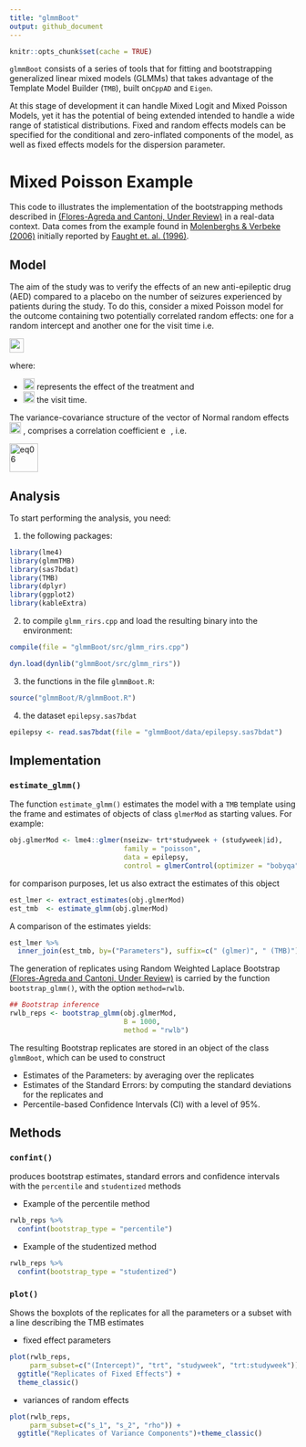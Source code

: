 ```yaml
---
title: "glmmBoot"
output: github_document
---
```


```r
knitr::opts_chunk$set(cache = TRUE)
```

`glmmBoot` consists of a series of tools that for fitting and bootstrapping generalized linear mixed models (GLMMs) that takes advantage of the Template Model Builder (`TMB`), built on` CppAD` and `Eigen`. 

At this stage of development it can handle Mixed Logit and Mixed Poisson Models, yet it has the potential of being extended intended to handle a wide range of statistical distributions. Fixed and random effects models can be specified for the conditional and zero-inflated components of the model, as well as fixed effects models for the dispersion parameter. 

# Mixed Poisson Example

This code to illustrates the implementation of the bootstrapping methods described in [(Flores-Agreda and Cantoni, Under Review)](https://www.researchgate.net/publication/315768128_Bootstrapping_Generalized_Linear_Mixed_Models_via_a_Weighted_Laplace_Approximation) in a real-data context. Data comes from the \emph{Epilepsy} example found in [Molenberghs & Verbeke (2006)](https://www.springer.com/gp/book/9780387251448) initially reported by [Faught et. al. (1996)](https://www.ncbi.nlm.nih.gov/pubmed/8649570). 

## Model

The aim of the study was to verify the effects of an new anti-epileptic drug (AED) compared to a placebo on the number of seizures experienced by patients during the study. To do this, consider a mixed Poisson model for the outcome containing two potentially correlated random effects: one for a random intercept and another one for the visit time i.e. 

<img src="img/eq01.png" alt="eq01" height="25">

where:

- <img src="img/eq02.png" alt="eq02" height="20"> represents the effect of the treatment and 
- <img src="img/eq03.png" alt="eq03" height="20"> the visit time. 

The variance-covariance structure of the vector of Normal random effects <img src="img/eq04.png" alt="eq04" height="20"> , comprises a  correlation coefficient <img src="img/eq05.png" alt="eq05" height="14"> , i.e. 

<img src="img/eq06.png" alt="eq06" height="50"> 

## Analysis

To start performing the analysis, you need:

1. the following packages:
```r
library(lme4)
library(glmmTMB)
library(sas7bdat)
library(TMB)
library(dplyr)
library(ggplot2)
library(kableExtra)
```

2. to compile `glmm_rirs.cpp` and load the resulting binary into the environment:
```r
compile(file = "glmmBoot/src/glmm_rirs.cpp")
```

```r
dyn.load(dynlib("glmmBoot/src/glmm_rirs"))
```

3. the functions in the file `glmmBoot.R`:
```r
source("glmmBoot/R/glmmBoot.R")
```

4. the dataset `epilepsy.sas7bdat`
```r
epilepsy <- read.sas7bdat(file = "glmmBoot/data/epilepsy.sas7bdat")
```

## Implementation

### `estimate_glmm()`

The function `estimate_glmm()` estimates the model with a `TMB` template using the frame and estimates of objects of class `glmerMod` as starting values. For example: 
```r
obj.glmerMod <- lme4::glmer(nseizw~ trt*studyweek + (studyweek|id), 
                            family = "poisson",
                            data = epilepsy, 
                            control = glmerControl(optimizer = "bobyqa"))
```
for comparison purposes, let us also extract the estimates of this object
```r
est_lmer <- extract_estimates(obj.glmerMod)
est_tmb  <- estimate_glmm(obj.glmerMod)
```
A comparison of the estimates yields:
```r
est_lmer %>% 
  inner_join(est_tmb, by=("Parameters"), suffix=c(" (glmer)", " (TMB)")) 
```

The generation of replicates using Random Weighted Laplace Bootstrap [(Flores-Agreda and Cantoni, Under Review)](https://www.researchgate.net/publication/315768128_Bootstrapping_Generalized_Linear_Mixed_Models_via_a_Weighted_Laplace_Approximation) is carried by the function `bootstrap_glmm()`, with the option `method=rwlb`. 
```r
## Bootstrap inference 
rwlb_reps <- bootstrap_glmm(obj.glmerMod,
                            B = 1000,
                            method = "rwlb")
```

The resulting Bootstrap replicates are stored in an object of the class `glmmBoot`, which can be used to construct 

- Estimates of the Parameters: by averaging over the replicates
- Estimates of the Standard Errors: by computing the standard deviations for the replicates and 
- Percentile-based Confidence Intervals (CI) with a level of 95%.

## Methods


### `confint()` 

produces bootstrap estimates, standard errors and confidence intervals with the `percentile` and `studentized` methods

- Example of the percentile method

```r
rwlb_reps %>% 
  confint(bootstrap_type = "percentile")
```

- Example of the studentized method
```r
rwlb_reps %>% 
  confint(bootstrap_type = "studentized")
```

### `plot()` 

Shows the boxplots of the replicates for all the parameters or a subset with a line describing the TMB estimates
    
- fixed effect parameters
```r
plot(rwlb_reps, 
     parm_subset=c("(Intercept)", "trt", "studyweek", "trt:studyweek")) + 
  ggtitle("Replicates of Fixed Effects") +
  theme_classic()
```

- variances of random effects 
```r
plot(rwlb_reps, 
     parm_subset=c("s_1", "s_2", "rho")) + 
  ggtitle("Replicates of Variance Components")+theme_classic()
```


